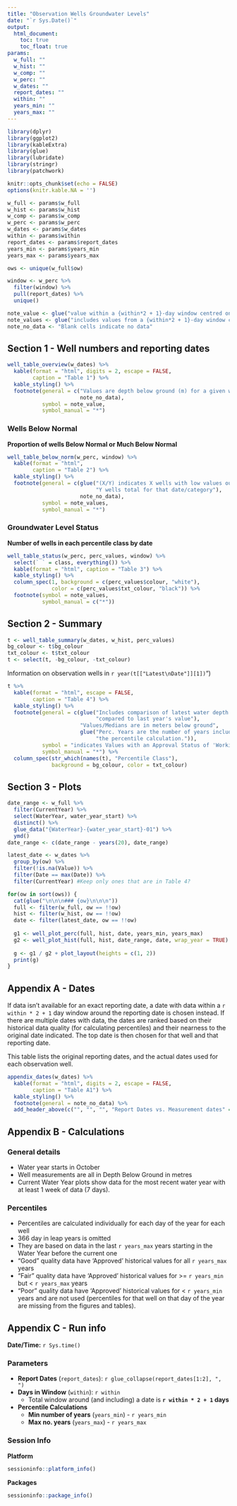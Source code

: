```yaml
---
title: "Observation Wells Groundwater Levels"
date: "`r Sys.Date()`"
output: 
  html_document:
    toc: true
    toc_float: true
params: 
  w_full: ""
  w_hist: ""
  w_comp: ""
  w_perc: ""
  w_dates: ""
  report_dates: ""
  within: ""
  years_min: ""
  years_max: ""
---
```


```r
library(dplyr)
library(ggplot2)
library(kableExtra)
library(glue)
library(lubridate)
library(stringr)
library(patchwork)

knitr::opts_chunk$set(echo = FALSE)
options(knitr.kable.NA = '')

w_full <- params$w_full
w_hist <- params$w_hist
w_comp <- params$w_comp
w_perc <- params$w_perc
w_dates <- params$w_dates
within <- params$within
report_dates <- params$report_dates
years_min <- params$years_min
years_max <- params$years_max

ows <- unique(w_full$ow)

window <- w_perc %>%
  filter(window) %>%
  pull(report_dates) %>%
  unique()

note_value <- glue("value within a {within*2 + 1}-day window centred on the reporting date")
note_values <- glue("includes values from a {within*2 + 1}-day window centred on the reporting date")
note_no_data <- "Blank cells indicate no data"

```

## Section 1 - Well numbers and reporting dates

```r
well_table_overview(w_dates) %>%
  kable(format = "html", digits = 2, escape = FALSE,
        caption = "Table 1") %>%
  kable_styling() %>%
  footnote(general = c("Values are depth below ground (m) for a given well/date", 
                       note_no_data),
           symbol = note_value,
           symbol_manual = "*")
```


### Wells Below Normal

**Proportion of wells Below Normal or Much Below Normal**

```r
well_table_below_norm(w_perc, window) %>%
  kable(format = "html",
        caption = "Table 2") %>%
  kable_styling() %>%
  footnote(general = c(glue("(X/Y) indicates X wells with low values out of ",
                            "Y wells total for that date/category"),
                       note_no_data),
           symbol = note_values,
           symbol_manual = "*")
```

### Groundwater Level Status

**Number of wells in each percentile class by date**

```r
well_table_status(w_perc, perc_values, window) %>%
  select(` ` = class, everything()) %>%
  kable(format = "html", caption = "Table 3") %>%
  kable_styling() %>%
  column_spec(1, background = c(perc_values$colour, "white"),
              color = c(perc_values$txt_colour, "black")) %>%
  footnote(symbol = note_values,
           symbol_manual = c("*"))
```

## Section 2 - Summary


```r
t <- well_table_summary(w_dates, w_hist, perc_values)
bg_colour <- t$bg_colour
txt_colour <- t$txt_colour
t <- select(t, -bg_colour, -txt_colour)
```

Information on observation wells in `r year(t[["Latest\nDate"]][1])`")

```r
t %>%
  kable(format = "html", escape = FALSE,
        caption = "Table 4") %>%
  kable_styling() %>%
  footnote(general = c(glue("Includes comparison of latest water depth value ",
                            "compared to last year's value"),
                       "Values/Medians are in meters below ground",
                       glue("Perc. Years are the number of years included in ",
                            "the percentile calculation.")),
           symbol = "indicates Values with an Approval Status of 'Working'",
           symbol_manual = "*") %>%
  column_spec(str_which(names(t), "Percentile Class"), 
              background = bg_colour, color = txt_colour)
```


## Section 3 - Plots

```r
date_range <- w_full %>%
  filter(CurrentYear) %>%
  select(WaterYear, water_year_start) %>%
  distinct() %>%
  glue_data("{WaterYear}-{water_year_start}-01") %>%
  ymd()
date_range <- c(date_range - years(20), date_range)

latest_date <- w_dates %>% 
  group_by(ow) %>% 
  filter(!is.na(Value)) %>%
  filter(Date == max(Date)) %>%
  filter(CurrentYear) #Keep only ones that are in Table 4?

for(ow in sort(ows)) {
  cat(glue("\n\n\n### {ow}\n\n\n"))
  full <- filter(w_full, ow == !!ow)
  hist <- filter(w_hist, ow == !!ow)
  date <- filter(latest_date, ow == !!ow)
  
  g1 <- well_plot_perc(full, hist, date, years_min, years_max)
  g2 <- well_plot_hist(full, hist, date_range, date, wrap_year = TRUE)
  
  g <- g1 / g2 + plot_layout(heights = c(1, 2))
  print(g)
}
```


## Appendix A - Dates

If data isn't available for an exact reporting date, a date with data 
within a `r within * 2 + 1` day window around the reporting date is chosen instead.
If there are multiple dates with data, the dates are ranked based on their historical data 
quality (for calculating percentiles) and their nearness to the original date indicated.
The top date is then chosen for that well and that reporting date. 

This table lists the original reporting dates, and the actual dates used for each 
observation well. 

```r
appendix_dates(w_dates) %>%
  kable(format = "html", digits = 2, escape = FALSE,
        caption = "Table A1") %>%
  kable_styling() %>%
  footnote(general = note_no_data) %>%
  add_header_above(c("", "", "", "Report Dates vs. Measurement dates" = 4))
```


## Appendix B - Calculations

### General details
- Water year starts in October
- Well measurements are all in Depth Below Ground in metres
- Current Water Year plots show data for the most recent water year with at least
  1 week of data (7 days).

### Percentiles
- Percentiles are calculated individually for each day of the year for each well
- 366 day in leap years is omitted
- They are based on data in the last `r years_max` years starting in the Water
  Year before the current one
- "Good" quality data have 'Approved' historical values for all `r years_max`
  years
- "Fair" quality data have 'Approved' historical values for >= `r years_min`
  but < `r years_max` years
- "Poor" quality data have 'Approved' historical values for < `r years_min` 
  years and are not used (percentiles for that well on that day of the year are
  missing from the figures and tables).


## Appendix C - Run info

**Date/Time:** `r Sys.time()`


### Parameters

- **Report Dates** (`report_dates`): `r glue_collapse(report_dates[1:2], ", ")`
- **Days in Window** (`within`): `r within`
  - Total window around (and including) a date is **`r within * 2 + 1` days**
- **Percentile Calculations**
  - **Min number of years** (`years_min`) - `r years_min`
  - **Max no. years** (`years_max`) - `r years_max`
  
### Session Info

**Platform**

```r
sessioninfo::platform_info()
```

**Packages**

```r
sessioninfo::package_info()
```

